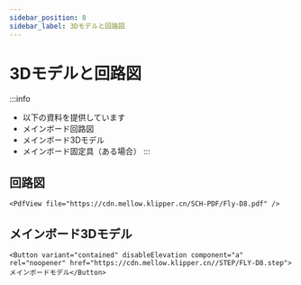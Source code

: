 ```yaml
---
sidebar_position: 8
sidebar_label: 3Dモデルと回路図
---
```


# 3Dモデルと回路図

:::info
* 以下の資料を提供しています
* メインボード回路図
* メインボード3Dモデル
* メインボード固定具（ある場合）
:::

## 回路図

    <PdfView file="https://cdn.mellow.klipper.cn/SCH-PDF/Fly-D8.pdf" />


## メインボード3Dモデル

    <Button variant="contained" disableElevation component="a" rel="noopener" href="https://cdn.mellow.klipper.cn//STEP/FLY-D8.step">メインボードモデル</Button>
